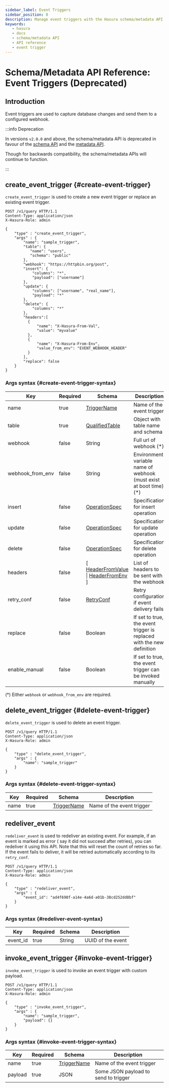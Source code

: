 ```yaml
---
sidebar_label: Event Triggers
sidebar_position: 8 
description: Manage event triggers with the Hasura schema/metadata API
keywords:
   - hasura
   - docs
   - schema/metadata API
   - API reference
   - event trigger
---
```


# Schema/Metadata API Reference: Event Triggers (Deprecated)

## Introduction

Event triggers are used to capture database changes and send them to a
configured webhook.

:::info Deprecation

In versions `v2.0.0` and above, the schema/metadata API is deprecated in
favour of the [schema API](/graphql/core/api-reference/schema-api/index.mdx) and the
[metadata API](/graphql/core/api-reference/metadata-api/index.mdx).

Though for backwards compatibility, the schema/metadata APIs will
continue to function.

:::

## create_event_trigger {#create-event-trigger}

`create_event_trigger` is used to create a new event trigger or replace
an existing event trigger.

```http
POST /v1/query HTTP/1.1
Content-Type: application/json
X-Hasura-Role: admin

{
    "type" : "create_event_trigger",
    "args" : {
        "name": "sample_trigger",
        "table": {
           "name": "users",
           "schema": "public"
        },
        "webhook": "https://httpbin.org/post",
        "insert": {
            "columns": "*",
            "payload": ["username"]
        },
        "update": {
            "columns": ["username", "real_name"],
            "payload": "*"
        },
        "delete": {
            "columns": "*"
        },
        "headers":[
          {
              "name": "X-Hasura-From-Val",
              "value": "myvalue"
          },
          {
              "name": "X-Hasura-From-Env",
              "value_from_env": "EVENT_WEBHOOK_HEADER"
          }
        ],
        "replace": false
    }
}
```

### Args syntax {#create-event-trigger-syntax}

| Key              | Required | Schema                                                                                                                                                              | Description                                                           |
|------------------|----------|---------------------------------------------------------------------------------------------------------------------------------------------------------------------|-----------------------------------------------------------------------|
| name             | true     | [TriggerName](/graphql/core/api-reference/syntax-defs.mdx#triggername)                                                                                              | Name of the event trigger                                             |
| table            | true     | [QualifiedTable](/graphql/core/api-reference/syntax-defs.mdx#qualifiedtable)                                                                                        | Object with table name and schema                                     |
| webhook          | false    | String                                                                                                                                                              | Full url of webhook (\*)                                              |
| webhook_from_env | false    | String                                                                                                                                                              | Environment variable name of webhook (must exist at boot time) (\*)   |
| insert           | false    | [OperationSpec](/graphql/core/api-reference/syntax-defs.mdx#operationspec)                                                                                          | Specification for insert operation                                    |
| update           | false    | [OperationSpec](/graphql/core/api-reference/syntax-defs.mdx#operationspec)                                                                                          | Specification for update operation                                    |
| delete           | false    | [OperationSpec](/graphql/core/api-reference/syntax-defs.mdx#operationspec)                                                                                          | Specification for delete operation                                    |
| headers          | false    | \[ [HeaderFromValue](/graphql/core/api-reference/syntax-defs.mdx#headerfromvalue) \| [HeaderFromEnv](/graphql/core/api-reference/syntax-defs.mdx#headerfromenv) \]  | List of headers to be sent with the webhook                           |
| retry_conf       | false    | [RetryConf](/graphql/core/api-reference/syntax-defs.mdx#retryconf)                                                                                                  | Retry configuration if event delivery fails                           |
| replace          | false    | Boolean                                                                                                                                                             | If set to true, the event trigger is replaced with the new definition |
| enable_manual    | false    | Boolean                                                                                                                                                             | If set to true, the event trigger can be invoked manually             |

(\*) Either `webhook` or `webhook_from_env` are required.

## delete_event_trigger {#delete-event-trigger}

`delete_event_trigger` is used to delete an event trigger.

```http
POST /v1/query HTTP/1.1
Content-Type: application/json
X-Hasura-Role: admin

{
    "type" : "delete_event_trigger",
    "args" : {
        "name": "sample_trigger"
    }
}
```

### Args syntax {#delete-event-trigger-syntax}

| Key  | Required | Schema                                                                 | Description               |
|------|----------|------------------------------------------------------------------------|---------------------------|
| name | true     | [TriggerName](/graphql/core/api-reference/syntax-defs.mdx#triggername) | Name of the event trigger |

## redeliver_event

`redeliver_event` is used to redeliver an existing event. For example,
if an event is marked as error ( say it did not succeed after retries),
you can redeliver it using this API. Note that this will reset the count
of retries so far. If the event fails to deliver, it will be retried
automatically according to its `retry_conf`.

```http
POST /v1/query HTTP/1.1
Content-Type: application/json
X-Hasura-Role: admin

{
    "type" : "redeliver_event",
    "args" : {
        "event_id": "ad4f698f-a14e-4a6d-a01b-38cd252dd8bf"
    }
}
```

### Args syntax {#redeliver-event-syntax}

| Key      | Required | Schema | Description       |
|----------|----------|--------|-------------------|
| event_id | true     | String | UUID of the event |

## invoke_event_trigger {#invoke-event-trigger}

`invoke_event_trigger` is used to invoke an event trigger with custom payload.

```http
POST /v1/query HTTP/1.1
Content-Type: application/json
X-Hasura-Role: admin

{
    "type" : "invoke_event_trigger",
    "args" : {
        "name": "sample_trigger",
        "payload": {}
    }
}
```

### Args syntax {#invoke-event-trigger-syntax}

| Key     | Required | Schema                                                                 | Description                          |
|---------|----------|------------------------------------------------------------------------|--------------------------------------|
| name    | true     | [TriggerName](/graphql/core/api-reference/syntax-defs.mdx#triggername) | Name of the event trigger            |
| payload | true     | JSON                                                                   | Some JSON payload to send to trigger |
